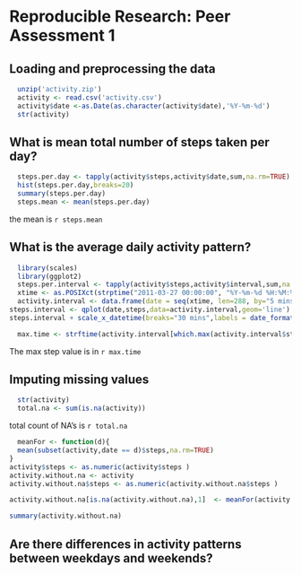 # Reproducible Research: Peer Assessment 1


## Loading and preprocessing the data
```r
  unzip('activity.zip')
  activity <- read.csv('activity.csv')
  activity$date <-as.Date(as.character(activity$date),'%Y-%m-%d')
  str(activity)
```


## What is mean total number of steps taken per day?
```r
  steps.per.day <- tapply(activity$steps,activity$date,sum,na.rm=TRUE)
  hist(steps.per.day,breaks=20)
  summary(steps.per.day)
  steps.mean <- mean(steps.per.day)
```
the mean is `r steps.mean`

## What is the average daily activity pattern?
```r
  library(scales)
  library(ggplot2)
  steps.per.interval <- tapply(activity$steps,activity$interval,sum,na.rm=TRUE)
  xtime <- as.POSIXct(strptime("2011-03-27 00:00:00", "%Y-%m-%d %H:%M:%S"))
  activity.interval <- data.frame(date = seq(xtime, len=288, by="5 mins"),steps=as.numeric(steps.per.interval))
steps.interval <- qplot(date,steps,data=activity.interval,geom='line')
steps.interval + scale_x_datetime(breaks="30 mins",labels = date_format("%H-%M"))+theme(axis.text.x = element_text(angle = 90, hjust = 0.5))
```
```r
  max.time <- strftime(activity.interval[which.max(activity.interval$steps),1],"%H:%M")
```

The max step value is in `r max.time`


## Imputing missing values
```r
  str(activity)
  total.na <- sum(is.na(activity))
```
  total count of NA's is `r total.na`

```r
  meanFor <- function(d){
  mean(subset(activity,date == d)$steps,na.rm=TRUE)
}
activity$steps <- as.numeric(activity$steps )
activity.without.na <- activity
activity.without.na$steps <- as.numeric(activity.without.na$steps )

activity.without.na[is.na(activity.without.na),1]  <- meanFor(activity.without.na[is.na(activity.without.na),2])

summary(activity.without.na)

```


## Are there differences in activity patterns between weekdays and weekends?
